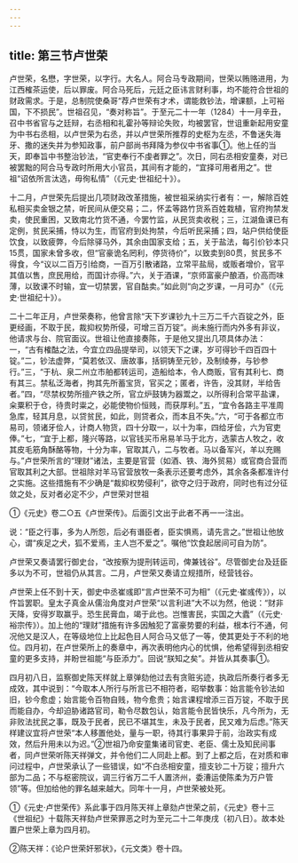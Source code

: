 ```yaml
---
---
---
```

title: 第三节卢世荣
---



卢世荣，名懋，字世荣，以字行。大名人。阿合马专政期间，世荣以贿赂进用，为江西榷茶运使，后以罪废。阿合马死后，元廷之臣讳言财利事，均不能符合世祖的财政需求。于是，总制院使桑哥“荐卢世荣有才术，谓能救钞法，增课额，上可裕国，下不损民”。世祖召见，“奏对称旨”。于至元二十一年（1284）十一月辛丑，召中书省官与之廷辩，右丞相和礼霍孙等辩论失败，均被罢官，世诅重新起用安童为中书右丞相，以卢世荣为右丞，并以卢世荣所推荐的史枢为左丞，不鲁迷失海牙、撒的迷失并为参知政事，前户部尚书拜降为参仪中书省事①。他上任的当天，即奉旨中书整治钞法，“官吏奉行不虔者罪之”。次日，同右丞相安童奏，对已被罢黜的阿合马专政时所用大小官员，其间有才能的，“宜择可用者用之”。世祖“诏依所言汰选，毋徇私情”（《元史·世祖纪十》）。

十二月，卢世荣先后提出几项财政改革措施，被世祖采纳实行者有：一，解除百姓私相买卖金银之禁，听民间从便交易；二，怀孟等路竹货系百姓栽植，官府拘禁发卖，使民重困，又致南北竹货不通，今罢竹监，从民货卖收税；三，江湖鱼课已有定例，贫民采捕，恃以为生，而官府到处拘禁，今后听民采捕；四，站户供给使臣饮食，以致疲弊，今后除驿马外，其余由国家支给；五，关于盐法，每引价钞本只15贯，国家未曾多收，但“官豪诡名罔利，停货待价”，以致卖到80贯，贫民多不得食，今“议以二百万引给商，一百万引散诸路，立常平盐局，或贩者增价，官平其值以售，庶民用给，而国计亦得。”六，关于酒课，“京师富豪户酿酒，价高而味薄，以致课不时输，宜一切禁罢，官自酤卖。”如此则“向之岁课，一月可办”（《元史·世祖纪十》）。

二十二年正月，卢世荣奏称，他曾言除“天下岁课钞九十三万二千六百锭之外，臣更经画，不取于民，裁抑权势所侵，可增三百万锭”。尚未施行而内外多有非议，他请求与台、院官面议。世祖让他直接奏陈，于是他又提出几项具体办法：一，“古有榷酤之法，今宜立四品提举司，以领天下之课，岁可得钞千四百四十锭。”二，钞法虚弊，“莫若依汉、唐故事，括铜铸至元钞，及制绫券，与钞参行。”三，“于杭、泉二州立市舶都转运司，造船给本，令人商贩，官有其利七、商有其三。禁私泛海者，拘其先所蓄宝货，官买之；匿者，许告，没其财，半给告者。”四，“尽禁权势所擅产铁之所，官立炉鼓铸为器鬻之，以所得利合常平盐课，籴粟积于仓，待贵时粜之，必能使物价恒贱，而获厚利。”五，“宜令各路主平准周急库，轻其月息，以贷贫民，如此，则贷者众，而本且不失。”六，“可于各都立市易司，领诸牙侩人，计商人物货，四十分取一，以十为率，四给牙侩，六为官吏俸。”七，“宜于上都，隆兴等路，以官钱买币帛易羊马于北方，选蒙古人牧之，收其皮毛筋角酥酪等物，十分为率，官取其八，二与牧者。马以备军兴，羊以充赐与。”卢世荣所言的“理财”诸法，主要是官营（如酒、铁、海外贸易）或官商合营而官取其利之大部。世祖除对羊马官营放牧一条表示还要考虑外，其余各条都准许付之实施。这些措施有不少确是“裁抑权势侵利”，欲夺之归于政府，同时也有过分征敛之处，反对者必定不少，卢世荣对世祖

①《元史》卷二○五《卢世荣传》。后面引文出于此者不再一一注出。

说：“臣之行事，多为人所怨，后必有谮臣者，臣实惧焉，请先言之。”世祖让他放心，谓“疾足之犬，狐不爱焉，主人岂不爱之”。嘱他“饮食起居间可自为防”。

卢世荣又奏请罢行御史台，“改按察为提刑转运司，俾兼钱谷”。尽管御史台及廷臣多以为不可，世祖仍从其言。二月，卢世荣又奏请立规措所，经营钱谷。

卢世荣上任不到十天，御史中丞崔彧即“言卢世荣不可为相”（《元史·崔彧传》），以忤旨罢职。皇太子真金从儒治角度对卢世荣“以言利进”大不以为然，他说：“财非天降，安得岁取赢乎。恐生民膏血，竭于此也。岂惟害民，实国之大蠹”（《元史·裕宗传》）。加上他的“理财”措施有许多因触犯了富豪势要的利益，根本行不通，何况他又是汉人，在等级地位上比起色目人阿合马又低了一等，使其更处于不利的地位。四月初，在卢世荣所上的奏章中，再次表明他内心的忧惧，他希望得到丞相安童的更多支持，并盼世祖能“与臣添力”。回说“朕知之矣”。并皆从其奏事①。

四月初八日，监察御史陈天样就上章弹劾他过去有贪赃劣迹，执政后所奏行者多无成效，其中说到：“今取本人所行与所言已不相符者，昭举数事：始言能令钞法如旧，钞今愈虚；始言能令百物自贱，物今愈贵；始言课程增添三百万锭，不取于民而能自办，今却迫胁诸路官司，勒令尽数包认，始言能令民皆快乐，凡今所为，无非败法扰民之事，既及于民者，民已不堪其生，未及于民者，民又难为后虑。”陈天样建议宜将卢世荣“本人移置他处，量与一职，待其行事果异于前，治政实有成效，然后升用未以为迟。”②世祖乃命安童集诸司官吏、老臣、儒士及知民间事者，同卢世荣听陈天祥弹文，并令他们二人同赴上都。到了上都之后，在对质和审问过程中，卢世荣承认了一些错误，如“不白丞相安童，擅支钞二十万锭；擅升六部为二品；不与枢密院议，调三行省万二千人置济州，委漕运使陈柔为万户管领”等。但加给他的罪名越来越大。同年十一月，卢世荣被处死。

①《元史·卢世荣传》系此事于四月陈天祥上章劾卢世荣之前，《元史》卷十三《世祖纪》十载陈天祥劾卢世荣罪恶之时为至元二十二年庚戌（初八日）。故本处置户世荣上章为四月初。

②陈天祥：《论户世荣奸邪状》，《元文类》卷十四。